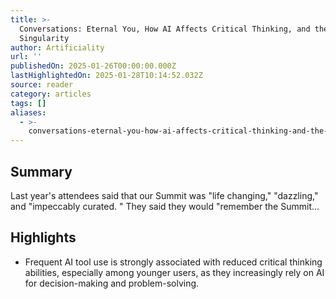 ```yaml
---
title: >-
  Conversations: Eternal You, How AI Affects Critical Thinking, and the Path to
  Singularity
author: Artificiality
url: ''
publishedOn: 2025-01-26T00:00:00.000Z
lastHighlightedOn: 2025-01-28T10:14:52.032Z
source: reader
category: articles
tags: []
aliases:
  - >-
    conversations-eternal-you-how-ai-affects-critical-thinking-and-the-path-to-singularity
---
```

## Summary

Last year's attendees said that our Summit was "life changing," "dazzling," and "impeccably curated. " They said they would "remember the Summit...

## Highlights
- Frequent AI tool use is strongly associated with reduced critical thinking abilities, especially among younger users, as they increasingly rely on AI for decision-making and problem-solving.
